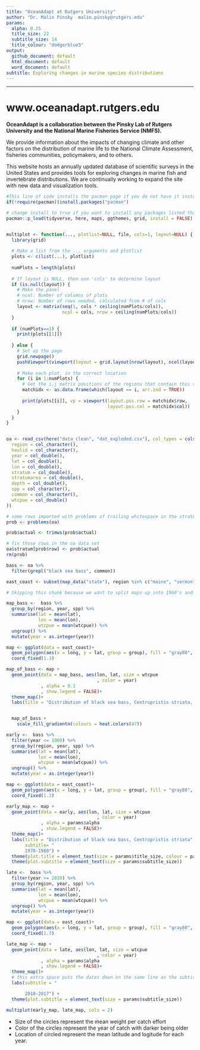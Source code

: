 ```yaml
---
title: "OceanAdapt at Rutgers University"
author: "Dr. Malin Pinsky  malin.pinsky@rutgers.edu"
params:
  alpha: 0.25
  title_size: 22
  subtitle_size: 14
  title_colour: "dodgerblue3"
output:
  github_document: default
  html_document: default
  word_document: default
subtitle: Exploring changes in marine species distributions
---
```


______

# www.oceanadapt.rutgers.edu

**OceanAdapt is a collaboration between the Pinsky Lab of Rutgers University and the National Marine Fisheries Service (NMFS).**  


We provide information about the impacts of changing climate and other factors on the distribution of marine life to the National Climate Assessment, fisheries communities, policymakers, and to others.   

This website hosts an annually updated database of scientific surveys in the United States and provides tools for exploring changes in marine fish and invertebrate distributions. We are continually working to expand the site with new data and visualization tools.

```r
#This line of code installs the pacman page if you do not have it installed - if you do, it simply loads the package
if(!require(pacman))install.packages("pacman")

# change install to true if you want to install any packages listed that you don't currently have.
pacman::p_load(tidyverse, here, maps, ggthemes, grid, install = FALSE)


multiplot <- function(..., plotlist=NULL, file, cols=1, layout=NULL) {
  library(grid)
  
  # Make a list from the ... arguments and plotlist
  plots <- c(list(...), plotlist)
  
  numPlots = length(plots)
  
  # If layout is NULL, then use 'cols' to determine layout
  if (is.null(layout)) {
    # Make the panel
    # ncol: Number of columns of plots
    # nrow: Number of rows needed, calculated from # of cols
    layout <- matrix(seq(1, cols * ceiling(numPlots/cols)),
                     ncol = cols, nrow = ceiling(numPlots/cols))
  }
  
  if (numPlots==1) {
    print(plots[[1]])
    
  } else {
    # Set up the page
    grid.newpage()
    pushViewport(viewport(layout = grid.layout(nrow(layout), ncol(layout))))
    
    # Make each plot, in the correct location
    for (i in 1:numPlots) {
      # Get the i,j matrix positions of the regions that contain this subplot
      matchidx <- as.data.frame(which(layout == i, arr.ind = TRUE))
      
      print(plots[[i]], vp = viewport(layout.pos.row = matchidx$row,
                                      layout.pos.col = matchidx$col))
    }
  }
}



```


```r
oa <- read_csv(here("data_clean", "dat_exploded.csv"), col_types = cols(
  region = col_character(),
  haulid = col_character(),
  year = col_double(),
  lat = col_double(),
  lon = col_double(),
  stratum = col_double(),
  stratumarea = col_double(),
  depth = col_double(),
  spp = col_character(),
  common = col_character(),
  wtcpue = col_double()
)) 

# some rows imported with problems of trailing whitespace in the stratum column
prob <- problems(oa)

prob$actual <- trimws(prob$actual)

# fix those rows in the oa data set
oa$stratum[prob$row] <- prob$actual
rm(prob)

bass <- oa %>% 
  filter(grepl("black sea bass", common))

east_coast <- subset(map_data("state"), region %in% c("maine", "vermont", "new hampshire", "massachusets", "connecticut", "rhode island", "new york", "new jersey", "delaware", "maryland", "virginia", "north carolina", "south carolina", "georgia", "florida", "pennsylvania"))

```



```r
# Skipping this chunk because we want to split maps up into 1960's and 2010's

map_bass <-  bass %>% 
  group_by(region, year, spp) %>% 
  summarise(lat = mean(lat), 
            lon = mean(lon), 
            wtcpue = mean(wtcpue)) %>% 
  ungroup() %>% 
  mutate(year = as.integer(year))

map <- ggplot(data = east_coast)+
  geom_polygon(aes(x = long, y = lat, group = group), fill = "gray80", colour = "gray85")+
  coord_fixed(1.3)

map_of_bass <- map + 
  geom_point(data = map_bass, aes(lon, lat, size = wtcpue
                                  , color = year)
             , alpha = 0.1
             , show.legend = FALSE)+
  theme_map()+
  labs(title = "Distribution of black sea bass, Centropristis striata, from 1970-2017") 


  map_of_bass + 
    scale_fill_gradientn(colours = heat.colors(47))
```

```r
early <-  bass %>% 
  filter(year <= 1980) %>% 
  group_by(region, year, spp) %>% 
  summarise(lat = mean(lat), 
            lon = mean(lon), 
            wtcpue = mean(wtcpue)) %>% 
  ungroup() %>% 
  mutate(year = as.integer(year))

map <- ggplot(data = east_coast)+
  geom_polygon(aes(x = long, y = lat, group = group), fill = "gray80", colour = "gray85")+
  coord_fixed(1.3)

early_map <- map + 
  geom_point(data = early, aes(lon, lat, size = wtcpue
                                  , color = year)
             , alpha = params$alpha
             , show.legend = FALSE)+
  theme_map()+
  labs(title = "Distribution of black sea bass, Centropristis striata", 
       subtitle= "
       1970-1980") +
  theme(plot.title = element_text(size = params$title_size, colour = params$title_colour)) +
  theme(plot.subtitle = element_text(size = params$subtitle_size))
```


```r
late <-  bass %>% 
  filter(year >= 2010) %>% 
  group_by(region, year, spp) %>% 
  summarise(lat = mean(lat), 
            lon = mean(lon), 
            wtcpue = mean(wtcpue)) %>% 
  ungroup() %>% 
  mutate(year = as.integer(year))

map <- ggplot(data = east_coast)+
  geom_polygon(aes(x = long, y = lat, group = group), fill = "gray80", colour = "gray85")+
  coord_fixed(1.3)

late_map <- map + 
  geom_point(data = late, aes(lon, lat, size = wtcpue
                                  , color = year)
             , alpha = params$alpha
             , show.legend = FALSE)+
  theme_map()+
  # this extra space puts the dates down on the same line as the subtitle from the previous plot
  labs(subtitle = "

       2010-2017") +
  theme(plot.subtitle = element_text(size = params$subtitle_size))

```
```r
multiplot(early_map, late_map, cols = 2)
```




  
- Size of the circles represent the mean weight per catch effort  
- Color of the circles represent the year of catch with darker being older  
- Location of circled represent the mean latitude and logitude for each year.

